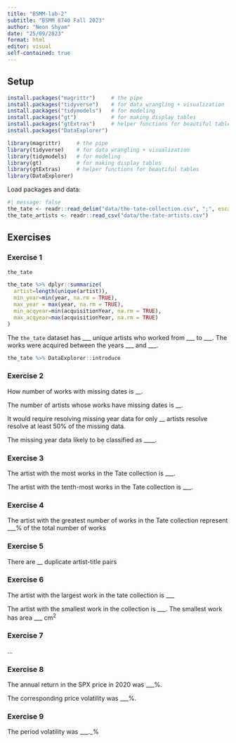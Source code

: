```yaml
---
title: "BSMM-lab-2"
subtitle: "BSMM 8740 Fall 2023"
author: "Neon Shyam"
date: "25/09/2023"
format: html
editor: visual
self-contained: true
---
```


## Setup

```r
install.packages("magrittr")     # the pipe
install.packages("tidyverse")    # for data wrangling + visualization
install.packages("tidymodels")   # for modeling
install.packages("gt")           # for making display tables
install.packages("gtExtras")     # helper functions for beautiful tables
install.packages("DataExplorer")
```

```r
library(magrittr)     # the pipe
library(tidyverse)    # for data wrangling + visualization
library(tidymodels)   # for modeling
library(gt)           # for making display tables
library(gtExtras)     # helper functions for beautiful tables
library(DataExplorer)
```

Load packages and data:

```r
#| message: false
the_tate <- readr::read_delim("data/the-tate-collection.csv", ";", escape_double = FALSE, trim_ws = TRUE)
the_tate_artists <- readr::read_csv("data/the-tate-artists.csv")
```

## Exercises

### Exercise 1

```r
the_tate
```

```r
the_tate %>% dplyr::summarize(
  artist=length(unique(artist)),
  min_year=min(year, na.rm = TRUE),
  max_year = max(year, na.rm = TRUE),
  min_acqyear=min(acquisitionYear, na.rm = TRUE),
  max_acqyear=max(acquisitionYear, na.rm = TRUE)
)
```

The `the_tate` dataset has \_\_\_ unique artists who worked from \_\_\_ to \_\_\_. The works were acquired between the years \_\_\_ and \_\_\_.

```r
the_tate %>% DataExplorer::introduce
```

### Exercise 2

How number of works with missing dates is \_\_.

The number of artists whose works have missing dates is \_\_.

It would require resolving missing year data for only \_\_ artists resolve resolve at least 50% of the missing data.

The missing year data likely to be classified as \_\_\_\_.

### Exercise 3

The artist with the most works in the Tate collection is \_\_\_.

The artist with the tenth-most works in the Tate collection is \_\_\_.

### Exercise 4

The artist with the greatest number of works in the Tate collection represent \_\_\_% of the total number of works

### Exercise 5

There are \_\_ duplicate artist-title pairs

### Exercise 6

The artist with the largest work in the tate collection is \_\_\_

The artist with the smallest work in the collection is \_\_\_. The smallest work has area \_\_\_ $\text{cm}^2$

### Exercise 7

...

### Exercise 8

The annual return in the SPX price in 2020 was \_\_\_%.

The corresponding price volatility was \_\_\_%.

### Exercise 9

The period volatility was \_\_\_.\_%

### 
